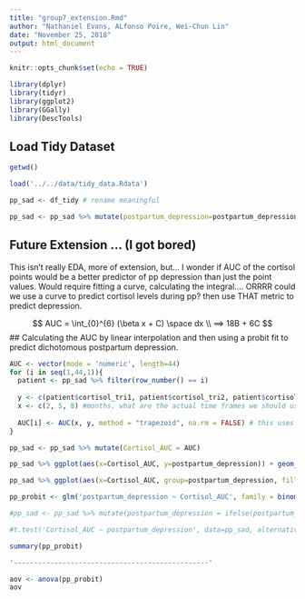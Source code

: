 ```yaml
---
title: "group7_extension.Rmd"
author: "Nathaniel Evans, ALfonso Poire, Wei-Chun Lin"
date: "November 25, 2018"
output: html_document
---
```


```r
knitr::opts_chunk$set(echo = TRUE)

library(dplyr)
library(tidyr)
library(ggplot2)
library(GGally)
library(DescTools)
```


## Load Tidy Dataset 

```r
getwd()

load('../../data/tidy_data.Rdata')

pp_sad <- df_tidy # rename meaningful 

pp_sad <- pp_sad %>% mutate(postpartum_depression=postpartum_depression-1)
``` 



## Future Extension ... (I got bored)
This isn't really EDA, more of extension, but... I wonder if AUC of the cortisol points would be a better predictor of pp depression than just the point values. Would require fitting a curve, calculating the integral.... ORRRR could we use a curve to predict cortisol levels during pp? then use THAT metric to predict depression. 

$$ AUC = \int_{0}^{6} (\beta x + C) \space dx \\ ==> 18B + 6C $$
## Calculating the AUC by linear interpolation and then using a probit fit to predict dichotomous postpartum depression. 


```r
AUC <- vector(mode = 'numeric', length=44)
for (i in seq(1,44,1)){ 
  patient <- pp_sad %>% filter(row_number() == i)
  
  y <- c(patient$cortisol_tri1, patient$cortisol_tri2, patient$cortisol_tri3)
  x <- c(2, 5, 8) #months, what are the actual time frames we should use?
  
  AUC[i] <- AUC(x, y, method = "trapezoid", na.rm = FALSE) # this uses interpolation between our data points instead of lm fit
}

pp_sad <- pp_sad %>% mutate(Cortisol_AUC = AUC)

pp_sad %>% ggplot(aes(x=Cortisol_AUC, y=postpartum_depression)) + geom_point() + geom_smooth(method='glm', method.args=list(family=binomial(link="probit")))

pp_sad %>% ggplot(aes(x=Cortisol_AUC, group=postpartum_depression, fill=as.factor(postpartum_depression), alpha=0.25)) + geom_density()

```

```r
pp_probit <- glm('postpartum_depression ~ Cortisol_AUC', family = binomial(link = 'probit'), data = pp_sad)

#pp_sad <- pp_sad %>% mutate(postpartum_depression = ifelse(postpartum_depression == "1", 'True', 'False'))

#t.test('Cortisol_AUC ~ postpartum_depression', data=pp_sad, alternative = 'two.sided', na.rm=TRUE) # this is not working... 

summary(pp_probit)

'------------------------------------------------'

aov <- anova(pp_probit)
aov

```

